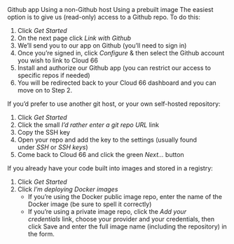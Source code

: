 <Tabs defaultValue="github">
    <TabsList>
        <TabsTrigger value="github">Github app</TabsTrigger>
        <TabsTrigger value="nongithub">Using a non-Github host</TabsTrigger>
        <TabsTrigger value="prebuilt">Using a prebuilt image</TabsTrigger>
    </TabsList>
<TabsContent value="github">
The easiest option is to give us (read-only) access to a Github repo. To do this:

1. Click *Get Started*
2. On the next page click *Link with Github*
3. We’ll send you to our app on Github (you’ll need to sign in)
4. Once you’re signed in, click *Configure* & then select the Github account you wish to link to Cloud 66
5. Install and authorize our Github app (you can restrict our access to specific repos if needed)
6. You will be redirected back to your Cloud 66 dashboard and you can move on to Step 2.

</TabsContent>

<TabsContent value="nongithub">

If you’d prefer to use another git host, or your own self-hosted repository:

1. Click *Get Started*
2. Click the small *I’d rather enter a git repo URL* link
3. Copy the SSH key
4. Open your repo and add the key to the settings (usually found under *SSH* or *SSH keys*)
5. Come back to Cloud 66 and click the green *Next…* button

</TabsContent>

<TabsContent value="prebuilt">
If you already have your code built into images and stored in a registry:

1. Click *Get Started*
2. Click *I’m deploying Docker images*
    - If you’re using the Docker public image repo, enter the name of the Docker image (be sure to spell it correctly)
    - If you’re using a private image repo, click the *Add your credentials* link, choose your provider and your credentials, then click Save and enter the full image name (including the repository) in the form.

</TabsContent>

</Tabs>